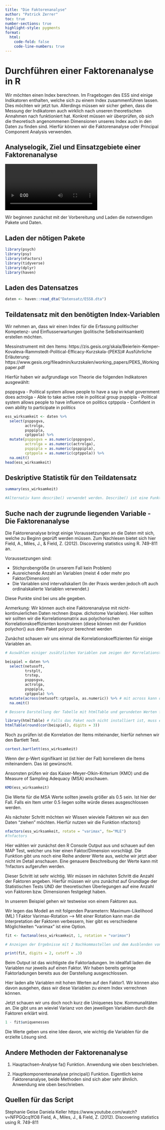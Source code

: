 ```yaml
---
title: "Die Faktorenanalyse"
author: "Patrick Zerrer"
toc: true
number-sections: true
highlight-style: pygments
format:
  html:
    code-fold: false
    code-line-numbers: true
---
```


# Durchführen einer Faktorenanalyse in R

Wir möchten einen Index berechnen. Im Fragebogen des ESS sind einige Indikatoren enthalten, welche sich zu einem Index zusammenführen lassen. Dies möchten wir jetzt tun. Allerdings müssen wir sicher gehen, dass die Messung der Indikatoren auch wirklich nach unseren theoretischen Annahmen nach funktioniert hat. Konkret müssen wir überprüfen, ob sich die theoretisch angenommenen Dimensionen unseres Index auch in den Daten zu finden sind. Hierfür können wir die Faktorenanalyse oder Principal Component Analysis verwenden.

## Analyselogik, Ziel und Einsatzgebiete einer Faktorenanalyse

![](feb_2022_Exkurs%20Faktorenanalyse%20-%20Was%20ist%20ein%20Faktor.mp4)


Wir beginnen zunächst mit der Vorbereitung und Laden die notwendigen Pakete und Daten.

## Laden der nötigen Pakete

```r
library(psych)
library(psy)
library(nFactors)
library(tidyverse)
library(dplyr)
library(haven)
```

## Laden des Datensatzes

```r
daten <- haven::read_dta("Datensatz/ESS8.dta")
```

## Teildatensatz mit den benötigten Index-Variablen

Wir nehmen an, dass wir einen Index für die Erfassung politischer Kompetenz- und Einflusserwartungen (politische Selbstwirksamkeit) erstellen möchten.

Messinstrument mit den Items: https://zis.gesis.org/skala/Beierlein-Kemper-Kovaleva-Rammstedt-Political-Efficacy-Kurzskala-(PEKS)# Ausführliche Erläuterung: https://www.gesis.org/fileadmin/kurzskalen/working_papers/PEKS_Workingpaper.pdf

Hierfür haben wir aufgrundlage von Theorie die folgenden Indikatoren ausgewählt:

psppsgva - Political system allows people to have a say in what government does actrolga - Able to take active role in political group psppipla - Political system allows people to have influence on politics cptppola - Confident in own ability to participate in politics

```r

ess_wirksamkeit <- daten %>%
  select(psppsgva,
         actrolga,
         psppipla,
         cptppola) %>% 
  mutate(psppsgva = as.numeric(psppsgva),
         actrolga = as.numeric(actrolga),
         psppipla = as.numeric(psppipla),
         cptppola = as.numeric(cptppola)) %>% 
  na.omit()
head(ess_wirksamkeit)

```

## Deskriptive Statistik für den Teildatensatz

```r
summary(ess_wirksamkeit)

#Alternativ kann describe() verwendet werden. Describe() ist eine Funktion des psych Pakets, welche die wichtigsten Streu- und Lageparameter für Variablen angiebt
```

## Suche nach der zugrunde liegenden Variable - Die Faktorenanalyse

Die Faktorenanalyse bringt einige Voraussetzungen an die Daten mit sich, welche zu Beginn geprüft werden müssen. Zum Nachlesen bietet sich hier Field, A., Miles, J., & Field, Z. (2012). Discovering statistics using R. 749-811 an.

Voraussetzungen sind:

-   Stichprobengröße (in unserem Fall kein Problem)
-   Ausreichende Anzahl an Variablen (meist 4 oder mehr pro Faktor/Dimension)
-   Die Variablen sind intervallskaliert (In der Praxis werden jedoch oft auch ordinalskalierte Variablen verwendet.)

Diese Punkte sind bei uns alle gegeben.

Anmerkung: Wir können auch eine Faktorenanalyse mit nicht-kontinuierlichen Daten rechnen (bspw. dichotome Variablen). Hier sollten wir sollten wir die Korrelationsmatrix aus polychorischen Korrelationskoeffizienten konstruieren (diese können mit der Funktion polychor() aus dem Paket polycor berechnet werden

Zunächst schauen wir uns einmal die Korrelationskoeffizienten für einige Variablen an.

```r

# Auswählen einiger zusätzlichen Variablen zum zeigen der Korrelationstabelle

beispiel = daten %>% 
  select(netusoft, 
         trstplt, 
         trstep, 
         psppsgva, 
         actrolga,
         psppipla,
         cptppola) %>% 
  mutate(across(netusoft:cptppola, as.numeric)) %>% # mit across kann die gleiche Funktion - in diesem Fall as.numeric() - mehrere Variablen angewandt werden
  na.omit()

# Bessere Darstellung der Tabelle mit htmlTable und gerundeten Werten für bessere Lesbarkeit

library(htmlTable) # Falls das Paket noch nicht installiert ist, muss es mit install.packages("htmlTable") installiert werden
htmlTable(round(cor(beispiel), digits = 3))
```

Noch zu prüfen ist die Korrelation der Items miteinander, hierfür nehmen wir den Bartlett Test.

```r
cortest.bartlett(ess_wirksamkeit)
```

Wenn der p-Wert signifikant ist (ist hier der Fall) korrelieren die Items miteinandern. Das ist gewünscht.

Ansonsten prüfen wir das Kaiser-Meyer-Olkin-Kriterium (KMO) und die Measure of Sampling Adequacy (MSA) anschauen.

```r
KMO(ess_wirksamkeit)
```

Die Werte für die MSA Werte sollten jeweils größer als 0.5 sein. Ist hier der Fall. Falls ein Item unter 0.5 liegen sollte würde dieses ausgeschlossen werden.

Als nächster Schritt möchten wir Wissen wieviele Faktoren wir aus den Daten "ziehen" möchten. Hierfür nutzen wir die Funktion nfactors()

```r
nfactors(ess_wirksamkeit, rotate = "varimax", fm="MLE")
#?nfactors 
```

Hier wählen wir zunächst den R Console Output aus und schauen auf den MAP Test, welcher uns hier einen Faktor/Dimension vorschlägt. Die Funktion gibt uns noch eine Reihe anderer Werte aus, welche wir jetzt aber nicht im Detail anschauen. Eine genauere Beschreibung der Werte kann mit ?nfactors aufgerufen werden.

Dieser Schritt ist sehr wichtig. Wir müssen im nächsten Schritt die Anzahl der Faktoren angeben. Hierfür müssen wir uns zunächst auf Grundlage der Statistischen Tests UND der theoretischen Überlegungen auf eine Anzahl von Faktoren bzw. Dimensionen festgelegt haben.

In unserem Beispiel gehen wir testweise von einem Faktoren aus.

Wir legen das Modell an mit folgenden Parametern: Maximum-Likelihood (ML) 1 Faktor Varimax-Rotation --\> Mit einer Rotation kann man die Interpretation der Faktoren verbessern, hier gibt es verschiedene Möglichkeiten "varimax" ist eine Option.

```r
fit <- factanal(ess_wirksamkeit, 1, rotation = "varimax")

# Anzeigen der Ergebnisse mit 2 Nachkommastellen und dem Ausblenden von Faktorladungen die kleiner als 0.3 sind

print(fit, digits = 2, cutoff = .3)
```

Beim Output ist das wichtigste die Faktorladungen. Im idealfall laden die Variablen nur jeweils auf einen Faktor. Wir haben bereits geringe Faktorladungen bereits aus der Darstellung ausgeschlossen.

Hier laden alle Variablen mit hohen Werten auf den Faktor1. Wir können also davon ausgehen, dass wir diese Variablen zu einem Index verrechnen können.

Jetzt schauen wir uns doch noch kurz die Uniquenes bzw. Kommunalitäten an. Die gibt uns an wieviel Varianz von den jeweiligen Variablen durch die Faktoren erklärt wird.

```r
1 - fit$uniquenesses
```

Die Werte geben uns eine Idee davon, wie wichtig die Variablen für die erzielte Lösung sind.

## Andere Methoden der Faktorenanalyse

1)  Hauptachsen-Analyse fa() Funktion. Anwendung wie oben beschrieben.

2)  Hauptkomponentenanalyse principal() Funktion. Eigentlich keine Faktorenanalyse, beide Methoden sind sich aber sehr ähnlich. Anwendung wie oben beschrieben.

## Quellen für das Script

Stephanie Geise Daniela Keller https://www.youtube.com/watch?v=NFPGQcq1fO8 Field, A., Miles, J., & Field, Z. (2012). Discovering statistics using R. 749-811
